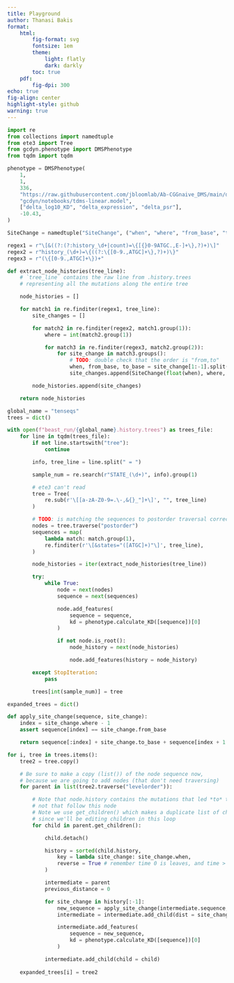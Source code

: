 ```yaml
---
title: Playground
author: Thanasi Bakis
format:
    html:
        fig-format: svg
        fontsize: 1em
        theme:
            light: flatly
            dark: darkly
        toc: true
    pdf:
        fig-dpi: 300
echo: true
fig-align: center
highlight-style: github
warning: true
---
```


```python
import re
from collections import namedtuple
from ete3 import Tree
from gcdyn.phenotype import DMSPhenotype
from tqdm import tqdm
```

```python
phenotype = DMSPhenotype(
    1,
    1,
    336,
    "https://raw.githubusercontent.com/jbloomlab/Ab-CGGnaive_DMS/main/data/CGGnaive_sites.csv",
    "gcdyn/notebooks/tdms-linear.model",
    ["delta_log10_KD", "delta_expression", "delta_psr"],
    -10.43,
)
```

```python
SiteChange = namedtuple("SiteChange", ("when", "where", "from_base", "to_base"))

regex1 = r"\[&((?:(?:history_\d+|count)=\{[{}0-9ATGC.,E-]+\},?)+)\]"
regex2 = r"history_(\d+)=\{((?:\{[0-9.,ATGC]+\},?)+)\}"
regex3 = r"(\{[0-9.,ATGC]+\})+"

def extract_node_histories(tree_line):
    # `tree_line` contains the raw line from .history.trees
    # representing all the mutations along the entire tree

    node_histories = []

    for match1 in re.finditer(regex1, tree_line):
        site_changes = []

        for match2 in re.finditer(regex2, match1.group(1)):
            where = int(match2.group(1))

            for match3 in re.finditer(regex3, match2.group(2)):
                for site_change in match3.groups():
                    # TODO: double check that the order is "from,to"
                    when, from_base, to_base = site_change[1:-1].split(",")
                    site_changes.append(SiteChange(float(when), where, from_base, to_base))

        node_histories.append(site_changes)

    return node_histories
```

```python
global_name = "tenseqs"
trees = dict()

with open(f"beast_run/{global_name}.history.trees") as trees_file:
    for line in tqdm(trees_file):
        if not line.startswith("tree"):
            continue

        info, tree_line = line.split(" = ")

        sample_num = re.search(r"STATE_(\d+)", info).group(1)

        # ete3 can't read
        tree = Tree(
            re.sub(r'\[[a-zA-Z0-9=.\-,&{}_"]+\]', "", tree_line)
        )

        # TODO: is matching the sequences to postorder traversal correct?
        nodes = tree.traverse("postorder")
        sequences = map(
            lambda match: match.group(1),
            re.finditer(r'\[&states="([ATGC]+)"\]', tree_line),
        )

        node_histories = iter(extract_node_histories(tree_line))

        try:
            while True:
                node = next(nodes)
                sequence = next(sequences)

                node.add_features(
                    sequence = sequence,
                    kd = phenotype.calculate_KD([sequence])[0]
                )

                if not node.is_root():
                    node_history = next(node_histories)

                    node.add_features(history = node_history)

        except StopIteration:
            pass

        trees[int(sample_num)] = tree
```

```python
expanded_trees = dict()

def apply_site_change(sequence, site_change):
    index = site_change.where - 1
    assert sequence[index] == site_change.from_base

    return sequence[:index] + site_change.to_base + sequence[index + 1 :]

for i, tree in trees.items():
    tree2 = tree.copy()

    # Be sure to make a copy (list()) of the node sequence now,
    # because we are going to add nodes (that don't need traversing)
    for parent in list(tree2.traverse("levelorder")):

        # Note that node.history contains the mutations that led *to* this node,
        # not that follow this node
        # Note we use get_children() which makes a duplicate list of children,
        # since we'll be editing children in this loop
        for child in parent.get_children():

            child.detach()

            history = sorted(child.history,
                key = lambda site_change: site_change.when,
                reverse = True # remember time 0 is leaves, and time > 0 is distance to leaves
            )

            intermediate = parent
            previous_distance = 0

            for site_change in history[:-1]:
                new_sequence = apply_site_change(intermediate.sequence, site_change)
                intermediate = intermediate.add_child(dist = site_change.when - previous_distance)

                intermediate.add_features(
                    sequence = new_sequence,
                    kd = phenotype.calculate_KD([sequence])[0]
                )

            intermediate.add_child(child = child)
    
    expanded_trees[i] = tree2
```